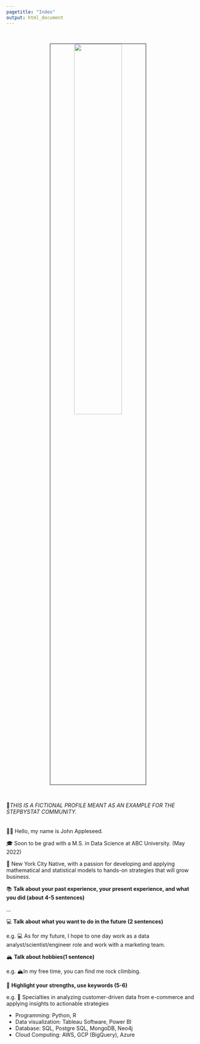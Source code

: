 ```yaml
---
pagetitle: "Index"
output: html_document
---
```


<link rel="stylesheet" href="styles.css" type="text/css">
<link rel="stylesheet" href="site_libs/academicons-1.9.1/css/academicons.min.css"/>

<br>

<p align="center">
<img src="images/profile_pic.jpg" style="width:50%; border:0.5px solid; margin-right: 20px" align="center">
</p>
<br>

🚨*THIS IS A FICTIONAL PROFILE MEANT AS AN EXAMPLE FOR THE STEPBYSTAT COMMUNITY.* 
<br><br><br>
👋🏽 Hello, my name is John Appleseed.

🎓 Soon to be grad with a M.S. in Data Science at ABC University. (May 2022)

🌇 New York City Native, with a passion for developing and applying mathematical and statistical models to hands-on strategies that will grow business.

📚 **Talk about your past experience, your present experience, and what you did (about 4-5 sentences)**

...

💻 **Talk about what you want to do in the future (2 sentences)**

e.g. 💻 As for my future, I hope to one day work as a data analyst/scientist/engineer role and work with a marketing team.

🏔 **Talk about hobbies(1 sentence)**

e.g. 🏔In my free time, you can find me rock climbing.

💪 **Highlight your strengths, use keywords (5-6)**

e.g. 💪 Specialties in analyzing customer-driven data from e-commerce and applying insights to actionable strategies

+ Programming: Python, R
+ Data visualization: Tableau Software, Power BI
+ Database: SQL, Postgre SQL, MongoDB, Neo4j
+ Cloud Computing: AWS, GCP (BigQuery), Azure
